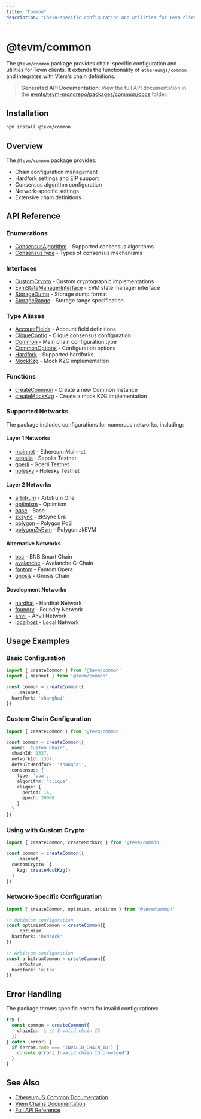 ```yaml
---
title: "Common"
description: "Chain-specific configuration and utilities for Tevm clients"
---
```


# @tevm/common

The `@tevm/common` package provides chain-specific configuration and utilities for Tevm clients. It extends the functionality of `ethereumjs/common` and integrates with Viem's chain definitions.

> **Generated API Documentation**: View the full API documentation in the [evmts/tevm-monorepo/packages/common/docs](https://github.com/evmts/tevm-monorepo/tree/main/packages/common/docs) folder.

## Installation

```bash
npm install @tevm/common
```

## Overview

The `@tevm/common` package provides:
- Chain configuration management
- Hardfork settings and EIP support
- Consensus algorithm configuration
- Network-specific settings
- Extensive chain definitions

## API Reference

### Enumerations

- [ConsensusAlgorithm](https://github.com/evmts/tevm-monorepo/tree/main/packages/common/docs/enumerations/ConsensusAlgorithm.md) - Supported consensus algorithms
- [ConsensusType](https://github.com/evmts/tevm-monorepo/tree/main/packages/common/docs/enumerations/ConsensusType.md) - Types of consensus mechanisms

### Interfaces

- [CustomCrypto](https://github.com/evmts/tevm-monorepo/tree/main/packages/common/docs/interfaces/CustomCrypto.md) - Custom cryptographic implementations
- [EvmStateManagerInterface](https://github.com/evmts/tevm-monorepo/tree/main/packages/common/docs/interfaces/EvmStateManagerInterface.md) - EVM state manager interface
- [StorageDump](https://github.com/evmts/tevm-monorepo/tree/main/packages/common/docs/interfaces/StorageDump.md) - Storage dump format
- [StorageRange](https://github.com/evmts/tevm-monorepo/tree/main/packages/common/docs/interfaces/StorageRange.md) - Storage range specification

### Type Aliases

- [AccountFields](https://github.com/evmts/tevm-monorepo/tree/main/packages/common/docs/type-aliases/AccountFields.md) - Account field definitions
- [CliqueConfig](https://github.com/evmts/tevm-monorepo/tree/main/packages/common/docs/type-aliases/CliqueConfig.md) - Clique consensus configuration
- [Common](https://github.com/evmts/tevm-monorepo/tree/main/packages/common/docs/type-aliases/Common.md) - Main chain configuration type
- [CommonOptions](https://github.com/evmts/tevm-monorepo/tree/main/packages/common/docs/type-aliases/CommonOptions.md) - Configuration options
- [Hardfork](https://github.com/evmts/tevm-monorepo/tree/main/packages/common/docs/type-aliases/Hardfork.md) - Supported hardforks
- [MockKzg](https://github.com/evmts/tevm-monorepo/tree/main/packages/common/docs/type-aliases/MockKzg.md) - Mock KZG implementation

### Functions

- [createCommon](https://github.com/evmts/tevm-monorepo/tree/main/packages/common/docs/functions/createCommon.md) - Create a new Common instance
- [createMockKzg](https://github.com/evmts/tevm-monorepo/tree/main/packages/common/docs/functions/createMockKzg.md) - Create a mock KZG implementation

### Supported Networks

The package includes configurations for numerous networks, including:

#### Layer 1 Networks
- [mainnet](https://github.com/evmts/tevm-monorepo/tree/main/packages/common/docs/variables/mainnet.md) - Ethereum Mainnet
- [sepolia](https://github.com/evmts/tevm-monorepo/tree/main/packages/common/docs/variables/sepolia.md) - Sepolia Testnet
- [goerli](https://github.com/evmts/tevm-monorepo/tree/main/packages/common/docs/variables/goerli.md) - Goerli Testnet
- [holesky](https://github.com/evmts/tevm-monorepo/tree/main/packages/common/docs/variables/holesky.md) - Holesky Testnet

#### Layer 2 Networks
- [arbitrum](https://github.com/evmts/tevm-monorepo/tree/main/packages/common/docs/variables/arbitrum.md) - Arbitrum One
- [optimism](https://github.com/evmts/tevm-monorepo/tree/main/packages/common/docs/variables/optimism.md) - Optimism
- [base](https://github.com/evmts/tevm-monorepo/tree/main/packages/common/docs/variables/base.md) - Base
- [zksync](https://github.com/evmts/tevm-monorepo/tree/main/packages/common/docs/variables/zksync.md) - zkSync Era
- [polygon](https://github.com/evmts/tevm-monorepo/tree/main/packages/common/docs/variables/polygon.md) - Polygon PoS
- [polygonZkEvm](https://github.com/evmts/tevm-monorepo/tree/main/packages/common/docs/variables/polygonZkEvm.md) - Polygon zkEVM

#### Alternative Networks
- [bsc](https://github.com/evmts/tevm-monorepo/tree/main/packages/common/docs/variables/bsc.md) - BNB Smart Chain
- [avalanche](https://github.com/evmts/tevm-monorepo/tree/main/packages/common/docs/variables/avalanche.md) - Avalanche C-Chain
- [fantom](https://github.com/evmts/tevm-monorepo/tree/main/packages/common/docs/variables/fantom.md) - Fantom Opera
- [gnosis](https://github.com/evmts/tevm-monorepo/tree/main/packages/common/docs/variables/gnosis.md) - Gnosis Chain

#### Development Networks
- [hardhat](https://github.com/evmts/tevm-monorepo/tree/main/packages/common/docs/variables/hardhat.md) - Hardhat Network
- [foundry](https://github.com/evmts/tevm-monorepo/tree/main/packages/common/docs/variables/foundry.md) - Foundry Network
- [anvil](https://github.com/evmts/tevm-monorepo/tree/main/packages/common/docs/variables/anvil.md) - Anvil Network
- [localhost](https://github.com/evmts/tevm-monorepo/tree/main/packages/common/docs/variables/localhost.md) - Local Network

## Usage Examples

### Basic Configuration

```typescript
import { createCommon } from '@tevm/common'
import { mainnet } from '@tevm/common'

const common = createCommon({
  ...mainnet,
  hardfork: 'shanghai'
})
```

### Custom Chain Configuration

```typescript
import { createCommon } from '@tevm/common'

const common = createCommon({
  name: 'Custom Chain',
  chainId: 1337,
  networkId: 1337,
  defaultHardfork: 'shanghai',
  consensus: {
    type: 'poa',
    algorithm: 'clique',
    clique: {
      period: 15,
      epoch: 30000
    }
  }
})
```

### Using with Custom Crypto

```typescript
import { createCommon, createMockKzg } from '@tevm/common'

const common = createCommon({
  ...mainnet,
  customCrypto: {
    kzg: createMockKzg()
  }
})
```

### Network-Specific Configuration

```typescript
import { createCommon, optimism, arbitrum } from '@tevm/common'

// Optimism configuration
const optimismCommon = createCommon({
  ...optimism,
  hardfork: 'bedrock'
})

// Arbitrum configuration
const arbitrumCommon = createCommon({
  ...arbitrum,
  hardfork: 'nitro'
})
```

## Error Handling

The package throws specific errors for invalid configurations:

```typescript
try {
  const common = createCommon({
    chainId: -1 // Invalid chain ID
  })
} catch (error) {
  if (error.code === 'INVALID_CHAIN_ID') {
    console.error('Invalid chain ID provided')
  }
}
```

## See Also

- [EthereumJS Common Documentation](https://github.com/ethereumjs/ethereumjs-monorepo/tree/master/packages/common)
- [Viem Chains Documentation](https://viem.sh/docs/chains/introduction.html)
- [Full API Reference](https://github.com/evmts/tevm-monorepo/tree/main/packages/common/docs/globals.md)